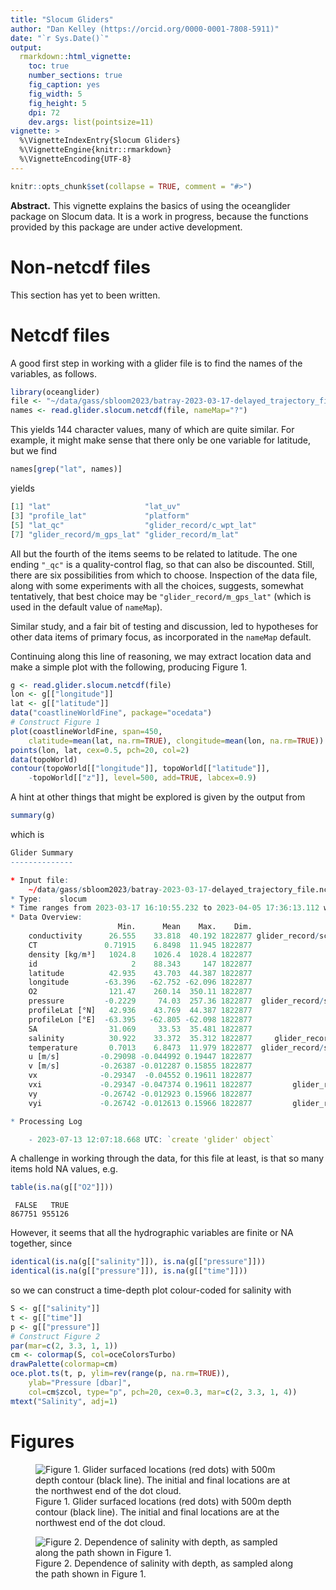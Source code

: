```yaml
---
title: "Slocum Gliders"
author: "Dan Kelley (https://orcid.org/0000-0001-7808-5911)"
date: "`r Sys.Date()`"
output:
  rmarkdown::html_vignette:
    toc: true
    number_sections: true
    fig_caption: yes
    fig_width: 5
    fig_height: 5
    dpi: 72
    dev.args: list(pointsize=11)
vignette: >
  %\VignetteIndexEntry{Slocum Gliders}
  %\VignetteEngine{knitr::rmarkdown}
  %\VignetteEncoding{UTF-8}
---
```


```r
knitr::opts_chunk$set(collapse = TRUE, comment = "#>")
```

**Abstract.** This vignette explains the basics of using the oceanglider package
on Slocum data. It is \emph{very much} a work in progress, because the functions
provided by this package are under active development.

# Non-netcdf files

This section has yet to been written.

# Netcdf files

A good first step in working with a glider file is to find the names of the
variables, as follows.

```r
library(oceanglider)
file <- "~/data/gass/sbloom2023/batray-2023-03-17-delayed_trajectory_file.nc"
names <- read.glider.slocum.netcdf(file, nameMap="?")
```
This yields 144 character values, many of which are quite similar.  For example, it
might make sense that there only be one variable for latitude, but we find
```r
names[grep("lat", names)]
```
yields
```r
[1] "lat"                     "lat_uv"
[3] "profile_lat"             "platform"
[5] "lat_qc"                  "glider_record/c_wpt_lat"
[7] "glider_record/m_gps_lat" "glider_record/m_lat"
```

All but the fourth of the items seems to be related to latitude.  The one ending
`"_qc"` is a quality-control flag, so that can also be discounted.  Still, there
are six possibilities from which to choose.  Inspection of the data file, along
with some experiments with all the choices, suggests, somewhat tentatively, that
best choice may be `"glider_record/m_gps_lat"` (which is used in the default
value of `nameMap`).

Similar study, and a fair bit of testing and discussion, led to hypotheses for
other data items of primary focus, as incorporated in the `nameMap` default.

Continuing along this line of reasoning, we may extract location data and make
a simple plot with the following, producing Figure 1.
```r
g <- read.glider.slocum.netcdf(file)
lon <- g[["longitude"]]
lat <- g[["latitude"]]
data("coastlineWorldFine", package="ocedata")
# Construct Figure 1
plot(coastlineWorldFine, span=450,
    clatitude=mean(lat, na.rm=TRUE), clongitude=mean(lon, na.rm=TRUE))
points(lon, lat, cex=0.5, pch=20, col=2)
data(topoWorld)
contour(topoWorld[["longitude"]], topoWorld[["latitude"]],
    -topoWorld[["z"]], level=500, add=TRUE, labcex=0.9)
```

A hint at other things that might be explored is given by the output from
```r
summary(g)
```
which is
```r
Glider Summary
--------------

* Input file:
    ~/data/gass/sbloom2023/batray-2023-03-17-delayed_trajectory_file.nc
* Type:    slocum
* Time ranges from 2023-03-17 16:10:55.232 to 2023-04-05 17:36:13.112 with 1822877 samples and mean increment 0.9999643 s
* Data Overview:
                        Min.      Mean    Max.    Dim.                             OriginalName
    conductivity      26.555    33.818  40.192 1822877 glider_record/sci_rbrctd_conductivity_00
    CT               0.71915    6.8498  11.945 1822877                 conservative_temperature
    density [kg/m³]   1024.8    1026.4  1028.4 1822877                                  density
    id                     2    88.343     147 1822877                               profile_id
    latitude          42.935    43.703  44.387 1822877                  glider_record/m_gps_lat
    longitude        -63.396   -62.752 -62.096 1822877                  glider_record/m_gps_lon
    O2                121.47    260.14  350.11 1822877                     oxygen_concentration
    pressure         -0.2229     74.03  257.36 1822877  glider_record/sci_rbrctd_seapressure_00
    profileLat [°N]   42.936    43.769  44.387 1822877                              profile_lat
    profileLon [°E]  -63.395   -62.805 -62.098 1822877                              profile_lon
    SA                31.069     33.53  35.481 1822877                        absolute_salinity
    salinity          30.922    33.372  35.312 1822877     glider_record/sci_rbrctd_salinity_00
    temperature       0.7013    6.8473  11.979 1822877  glider_record/sci_rbrctd_temperature_00
    u [m/s]         -0.29098 -0.044992 0.19447 1822877                                        u
    v [m/s]         -0.26387 -0.012287 0.15855 1822877                                        v
    vx              -0.29347  -0.04552 0.19611 1822877                 glider_record/m_water_vx
    vxi             -0.29347 -0.047374 0.19611 1822877         glider_record/m_initial_water_vx
    vy              -0.26742 -0.012923 0.15966 1822877                 glider_record/m_water_vy
    vyi             -0.26742 -0.012613 0.15966 1822877         glider_record/m_initial_water_vy

* Processing Log

    - 2023-07-13 12:07:18.668 UTC: `create 'glider' object`
```

A challenge in working through the data, for this file at least, is that so many
items hold NA values, e.g.
```r
table(is.na(g[["O2"]]))
```
```
 FALSE   TRUE
867751 955126
```
However, it seems that all the hydrographic variables are finite or NA together, since
```r
identical(is.na(g[["salinity"]]), is.na(g[["pressure"]]))
identical(is.na(g[["pressure"]]), is.na(g[["time"]]))
```
so we can construct a time-depth plot colour-coded for salinity with
```r
S <- g[["salinity"]]
t <- g[["time"]]
p <- g[["pressure"]]
# Construct Figure 2
par(mar=c(2, 3.3, 1, 1))
cm <- colormap(S, col=oceColorsTurbo)
drawPalette(colormap=cm)
oce.plot.ts(t, p, ylim=rev(range(p, na.rm=TRUE)),
    ylab="Pressure [dbar]",
    col=cm$zcol, type="p", pch=20, cex=0.3, mar=c(2, 3.3, 1, 4))
mtext("Salinity", adj=1)
```


# Figures


![Figure 1. Glider surfaced locations (red dots) with 500m depth contour (black line). The initial and final locations are at the northwest end of the dot cloud.](slocum_map.png)

![Figure 2. Dependence of salinity with depth, as sampled along the path shown in Figure 1.](slocum_tz.png)


